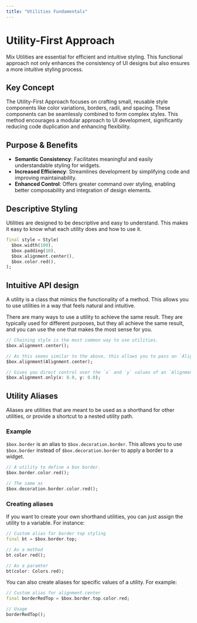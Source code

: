 ```yaml
---
title: "Utilities Fundamentals"
---
```


# Utility-First Approach

Mix Utilities are essential for efficient and intuitive styling. This functional approach not only enhances the consistency of UI designs but also ensures a more intuitive styling process.

## Key Concept

The Utility-First Approach focuses on crafting small, reusable style components like color variations, borders, radii, and spacing. These components can be seamlessly combined to form complex styles. This method encourages a modular approach to UI development, significantly reducing code duplication and enhancing flexibility.

## Purpose & Benefits

- **Semantic Consistency**: Facilitates meaningful and easily understandable styling for widgets.
- **Increased Efficiency**: Streamlines development by simplifying code and improving maintainability.
- **Enhanced Control**: Offers greater command over styling, enabling better composability and integration of design elements.

## Descriptive Styling

Utilities are designed to be descriptive and easy to understand. This makes it easy to know what each utility does and how to use it.

```dart
final style = Style(
  $box.width(100),
  $box.padding(10),
  $box.alignment.center(),
  $box.color.red(),
);
```

## Intuitive API design

A utility is a class that mimics the functionality of a method. This allows you to use utilities in a way that feels natural and intuitive.

There are many ways to use a utility to achieve the same result. They are typically used for different purposes, but they all achieve the same result, and you can use the one that makes the most sense for you.

```dart
// Chaining style is the most common way to use utilities.
$box.alignment.center();

// As this seems similar to the above, this allows you to pass an `Alignment` as a parameter.
$box.alignment(Alignment.center);

// Gives you direct control over the `x` and `y` values of an `Alignment` object.
$box.alignment.only(x: 0.0, y: 0.0);
```

## Utility Aliases

Aliases are utilities that are meant to be used as a shorthand for other utilities, or provide a shortcut to a nested utility path.

### Example

`$box.border` is an alias to `$box.decoration.border`. This allows you to use `$box.border` instead of `$box.decoration.border` to apply a border to a widget.

```dart
// A utility to define a box border.
$box.border.color.red();

// The same as
$box.decoration.border.color.red();
```

### Creating aliases

If you want to create your own shorthand utilities, you can just assign the utility to a variable. For instance:

```dart
// Custom alias for border top styling
final bt = $box.border.top;

// As a method
bt.color.red();

// As a paramter
bt(color: Colors.red);
```

You can also create aliases for specific values of a utility. For example:

```dart
// Custom alias for alignment.center
final borderRedTop = $box.border.top.color.red;

// Usage
borderRedTop();
```

